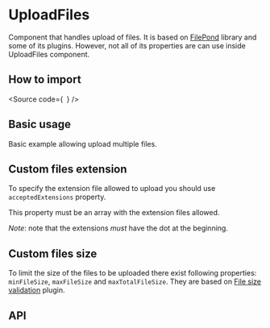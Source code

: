 

<Meta of={Stories} />

# UploadFiles

Component that handles upload of files. It is based on [FilePond](https://github.com/pqina/filepond) library
and some of its plugins. However, not all of its properties are can use
inside UploadFiles component.

## How to import

<Source
  code={`
`}
/>

## Basic usage

Basic example allowing upload multiple files.

<Canvas of={Stories.Base} />


## Custom files extension

To specify the extension file allowed to upload you should use
`acceptedExtensions` property.

This property must be an array with the extension files allowed.

_Note_: note that the extensions _must_ have the dot at the beginning.

## Custom files size

To limit the size of the files to be uploaded there exist following properties: `minFileSize`,
`maxFileSize` and `maxTotalFileSize`. They are based on
[File size validation](https://pqina.nl/filepond/docs/api/plugins/file-validate-size/)
plugin.

## API

<ArgTypes of={Stories} />
